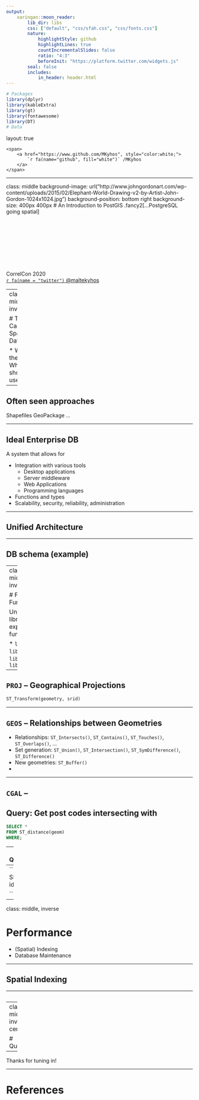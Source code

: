 ```yaml
---
output:
    xaringan::moon_reader:
        lib_dir: libs
        css: ["default", "css/sfah.css", "css/fonts.css"]
        nature:
            highlightStyle: github
            highlightLines: true
            countIncrementalSlides: false
            ratio: "4:3"
            beforeInit: "https://platform.twitter.com/widgets.js"
        seal: false
        includes:
            in_header: header.html
---
```


```r

# Packages
library(dplyr)
library(kableExtra)
library(gt)
library(fontawesome)
library(DT)
# Data
```

layout: true

<div class="my-footer">
    <span>
        <a href="https://www.github.com/MKyhos", style="color:white;">
            `r fa(name="github", fill="white")` /MKyhos
        </a>
    </span>
</div>

---

class: middle
background-image: url("http://www.johngordonart.com/wp-content/uploads/2015/02/Elephant-World-Drawing-v2-by-Artist-John-Gordon-1024x1024.jpg")
background-position: bottom right
background-size: 400px 400px
# An Introduction to PostGIS
.fancy2[...PostgreSQL going spatial]


<p style="margin-top:4cm;"> 
    CorrelCon 2020 <br>
    <a href="https://twitter.com/maltekyhos">
        `r fa(name = "twitter")` @maltekyhos
    </a>
</p>


---
class: middle, inverse

# The Case for Spatial Databases


* What they are
* Why we should use them

---

## Often seen approaches


Shapefiles
GeoPackage
...




---

## Ideal Enterprise DB

A system that allows for

- Integration with various tools
    - Desktop applications
    - Server middleware
    - Web Applications
    - Programming languages
- Functions and types
- Scalability, security, reliability, administration


---

## Unified Architecture


---

## DB schema (example)




---
class: middle, inverse 

# Features, Functionality

Underlying libraries & exposed functions

* `libproj`
* `libgeos` 
* `libgdal`
* `libcgal`



---

## `PROJ` -- Geographical Projections


```sql

ST_Transform(geometry, srid)

```



---

## `GEOS` -- Relationships between Geometries


* Relationships: `ST_Intersects()`, `ST_Contains()`,
    `ST_Touches()`, `ST_Overlaps()`, ...
* Set generation: `ST_Union()`, `ST_Intersection()`, 
    `ST_SymDifference()`, `ST_Difference()`
* New geometries: `ST_Buffer()`
* 


---

## `CGAL` -- 





**Query:** Get post codes intersecting with  
--
```sql
SELECT *
FROM ST_distance(geom)
WHERE;
```
--
***
**Query:** 

--
```sql
SELECT id
FROM

```


---
class: middle, inverse

# Performance

* (Spatial) Indexing
* Database Maintenance


---

## Spatial Indexing


---

## 



---
class: middle, inverse, center

# Questions?

--

Thanks for tuning in!

---

# References

